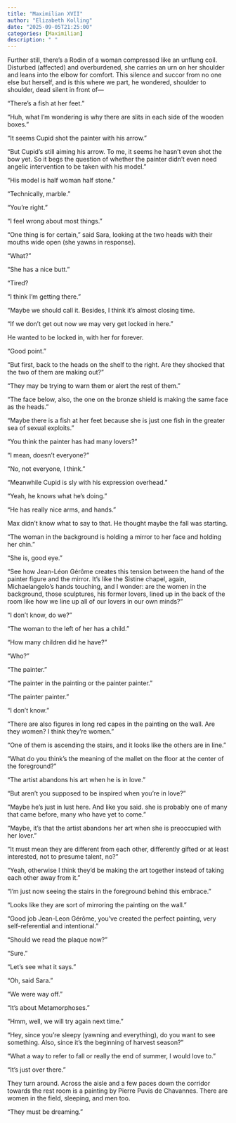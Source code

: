 ```yaml
---
title: "Maximilian XVII"
author: "Elizabeth Kolling"
date: "2025-09-05T21:25:00"
categories: [Maximilian]
description: " "
---
```



Further still, there’s a Rodin of a woman compressed like an unflung coil. Disturbed (affected) and overburdened, she carries an urn on her shoulder and leans into the elbow for comfort. This silence and succor from no one else but herself, and is this where we part, he wondered, shoulder to shoulder, dead silent in front of—

“There’s a fish at her feet.”

“Huh, what I’m wondering is why there are slits in each side of the wooden boxes.”

“It seems Cupid shot the painter with his arrow.”

“But Cupid’s still aiming his arrow. To me, it seems he hasn’t even shot the bow yet. So it begs the question of whether the painter didn’t even need angelic intervention to be taken with his model.”

“His model is half woman half stone.”

“Technically, marble.”

“You’re right.”

“I feel wrong about most things.”

“One thing is for certain,” said Sara, looking at the two heads with their mouths wide open (she yawns in response).

“What?”

“She has a nice butt.”

“Tired? 

“I think I’m getting there.”

“Maybe we should call it. Besides, I think it’s almost closing time. 

“If we don’t get out now we may very get locked in here.”

He wanted to be locked in, with her for forever.

“Good point.”

“But first, back to the heads on the shelf to the right. Are they shocked that the two of them are making out?”

“They may be trying to warn them or alert the rest of them.”

“The face below, also, the one on the bronze shield is making the same face as the heads.”

“Maybe there is a fish at her feet because she is just one fish in the greater sea of sexual exploits.”

“You think the painter has had many lovers?”

“I mean, doesn’t everyone?”

“No, not everyone, I think.”

“Meanwhile Cupid is sly with his expression overhead.”

“Yeah, he knows what he’s doing.”

“He has really nice arms, and hands.”

Max didn’t know what to say to that. He thought maybe the fall was starting.

“The woman in the background is holding a mirror to her face and holding her chin.”

“She is, good eye.”

“See how Jean-Léon Gérôme creates this tension between the hand of the painter figure and the mirror. It’s like the Sistine chapel, again, Michaelangelo’s hands touching, and I wonder: are the women in the background, those sculptures, his former lovers, lined up in the back of the room like how we line up all of our lovers in our own minds?”

“I don’t know, do we?"

“The woman to the left of her has a child.” 

“How many children did he have?”

“Who?”

“The painter.”

“The painter in the painting or the painter painter.”

“The painter painter.”

“I don’t know.”

“There are also figures in long red capes in the painting on the wall. Are they women? I think they’re women.”

“One of them is ascending the stairs, and it looks like the others are in line.”

“What do you think’s the meaning of the mallet on the floor at the center of the foreground?”

“The artist abandons his art when he is in love.” 

“But aren’t you supposed to be inspired when you’re in love?”

“Maybe he’s just in lust here. And like you said. she is probably one of many that came before, many who have yet to come.”

“Maybe, it’s that the artist abandons her art when she is preoccupied with her lover.”

“It must mean they are different from each other, differently gifted or at least interested, not to presume talent, no?”

“Yeah, otherwise I think they’d be making the art together instead of taking each other away from it.” 

“I’m just now seeing the stairs in the foreground behind this embrace.” 

“Looks like they are sort of mirroring the painting on the wall.”

“Good job Jean-Leon Gérôme, you’ve created the perfect painting, very self-referential and intentional.”

“Should we read the plaque now?”

“Sure.” 

“Let’s see what it says.”

“Oh, said Sara.” 

“We were way off.”

“It’s about Metamorphoses.” 

“Hmm, well, we will try again next time.”

“Hey, since you’re sleepy (yawning and everything), do you want to see something. Also, since it’s the beginning of harvest season?”

“What a way to refer to fall or really the end of summer, I would love to.”

“It’s just over there.”

They turn around. Across the aisle and a few paces down the corridor towards the rest room is a painting by Pierre Puvis de Chavannes. There are women in the field, sleeping, and men too. 

"They must be dreaming."
